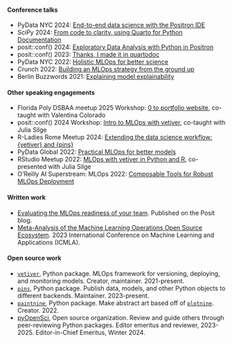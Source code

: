#### Conference talks

-   PyData NYC 2024: [End-to-end data science with the Positron IDE](https://www.youtube.com/watch?v=p3_ywAsIJCw)
-   SciPy 2024: [From code to clarity, using Quarto for Python Documentation](https://cfp.scipy.org/2024/talk/GFGSTS/)
-   posit::conf() 2024: [Exploratory Data Analysis with Python in Positron](https://www.youtube.com/watch?v=8uRcB34Hhsw)
-   posit::conf() 2023: [Thanks, I made it in quartodoc](talks/positconf2023/index.qmd)
-   PyData NYC 2022: [Holistic MLOps for better science](talks/pydatanyc2022/index.qmd)
-   Crunch 2022: [Building an MLOps strategy from the ground up](talks/crunch2022/index.qmd)
-   Berlin Buzzwords 2021: [Explaining model explainability](talks/berlinbuzzwords2021/index.qmd)

#### Other speaking engagements

-   Florida Poly DSBAA meetup 2025 Workshop: [0 to portfolio website](talks/2025-flpoly-quarto/index.qmd), co-taught with Valentina Colorado
-   posit::conf() 2024 Workshop: [Intro to MLOps with vetiver](https://posit-conf-2024.github.io/vetiver/), co-taught with Julia Silge
-   R-Ladies Rome Meetup 2024: [Extending the data science workflow: {vetiver} and {pins}](https://www.youtube.com/watch?v=i7sjeafdFqI)
-   PyData Global 2022: [Practical MLOps for better models](talks/pydataglobal2022/index.qmd)
-   RStudio Meetup 2022: [MLOps with vetiver in Python and R](https://www.youtube.com/watch?v=oFQANK13-k4), co-presented with Julia Silge
-   O'Reilly AI Superstream: MLOps 2022: [Composable Tools for Robust MLOps Deployment](https://www.oreilly.com/videos/ai-superstream-mlops/0636920847809/0636920847809-video343669/)

#### Written work

- [Evaluating the MLOps readiness of your team](https://posit.co/blog/mlops-readiness/). Published on the Posit blog.
- [Meta-Analysis of the Machine Learning Operations Open Source Ecosystem](https://ieeexplore.ieee.org/abstract/document/10460015). 2023 International Conference on Machine Learning and Applications (ICMLA).

#### Open source work

- [`vetiver`](https://github.com/rstudio/vetiver-python), Python package. MLOps framework for versioning, deploying, and monitoring models. Creator, maintainer. 2021-present.
- [`pins`](https://github.com/rstudio/pins-python), Python package.  Publish data, models, and other Python objects to different backends. Maintainer. 2023-present.
- [`paintnine`](https://github.com/isabelizimm/paintnine), Python package. Make abstract art based off of [`plotnine`](https://plotnine.org/). Creator. 2022.
- [pyOpenSci](https://www.pyopensci.org/), Open source organization. Review and guide others through peer-reviewing Python packages. Editor emeritus and reviewer, 2023-2025. Editor-in-Chief Emeritus, Winter 2024.
